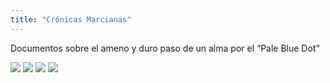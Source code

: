 ```yaml
---
title: "Crónicas Marcianas"
---
```


Documentos sobre el ameno y duro paso de un alma por el "Pale Blue Dot"

![](locomotorasocial.JPG)
![](islas.jpg)
![](casaenlaisla.JPG)
![](yosemitee.JPG)